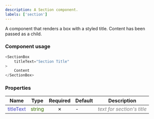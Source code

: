 ```yaml
---
description: A Section component.
labels: ['section']
---
```



A component that renders a box with a styled title. Content has been passed as a child.

### Component usage
```js
<SectionBox 
    titleText="Section Title"
>
    Content
</SectionBox>
```

### Properties
| **Name**      | **Type** | **Required** | **Default** | **Description** |
| ----------- | ----------- | :-----------: | ----------- | ----------- |
| <font color='#4646c6'>titleText</font> | <font color="#397300">string</font> | &cross; | - | <font color="grey">*text for section's title*</font> |